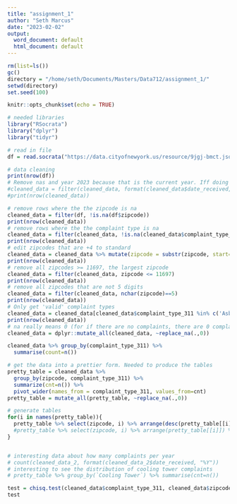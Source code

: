 ```yaml
---
title: "assignment_1"
author: "Seth Marcus"
date: "2023-02-02"
output:
  word_document: default
  html_document: default
---
```


```r
rm(list=ls())
gc()
directory = "/home/seth/Documents/Masters/Data712/assignment_1/"
setwd(directory)
set.seed(100)
```


```r
knitr::opts_chunk$set(echo = TRUE)
```

```r
# needed libraries
library("RSocrata")
library("dplyr")
library("tidyr")
```


```r
# read in file
df = read.socrata("https://data.cityofnewyork.us/resource/9jgj-bmct.json?$select=complaint_number,incident_address_3 as zipcode,complaint_type_311,date_received")
```


```r
# data cleaning
print(nrow(df))
# Remove nas and year 2023 because that is the current year. Iff doing year by year
#cleaned_data = filter(cleaned_data, format(cleaned_data$date_received, "%Y")!=2023)
#print(nrow(cleaned_data))

# remove rows where the the zipcode is na
cleaned_data = filter(df, !is.na(df$zipcode))
print(nrow(cleaned_data))
# remove rows where the the complaint type is na
cleaned_data = filter(cleaned_data, !is.na(cleaned_data$complaint_type_311))
print(nrow(cleaned_data))
# edit zipcodes that are +4 to standard
cleaned_data = cleaned_data %>% mutate(zipcode = substr(zipcode, start=1, stop=5))
print(nrow(cleaned_data))
# remove all zipcodes >= 11697, the largest zipcode
cleaned_data = filter(cleaned_data, zipcode <= 11697)
print(nrow(cleaned_data))
# remove all zipcodes that are not 5 digits
cleaned_data = filter(cleaned_data, nchar(zipcode)==5)
print(nrow(cleaned_data))
# Only get 'valid' complaint types
cleaned_data = cleaned_data[cleaned_data$complaint_type_311 %in% c('Asbestos', 'Cooling Tower','Indoor Air Quality', 'Indoor Sewage', 'Mold'), ]
print(nrow(cleaned_data))
# na really means 0 (for if there are no complaints, there are 0 complaints)
cleaned_data = dplyr::mutate_all(cleaned_data, ~replace_na(.,0))
```


```r
cleaned_data %>% group_by(complaint_type_311) %>%
  summarise(count=n())
```

```r
# get the data into a prettier form. Needed to produce the tables
pretty_table = cleaned_data %>%
  group_by(zipcode, complaint_type_311) %>% 
  summarize(cnt=n()) %>% 
  pivot_wider(names_from = complaint_type_311, values_from=cnt)
pretty_table = mutate_all(pretty_table, ~replace_na(.,0))
```

```r
# generate tables
for(i in names(pretty_table)){
  pretty_table %>% select(zipcode, i) %>% arrange(desc(pretty_table[[i]])) %>% head() %>% print()
  #pretty_table %>% select(zipcode, i) %>% arrange(pretty_table[[i]]) %>% head() %>% print()
}
```

```r

```


```r
# interesting data about how many complaints per year
# count(cleaned_data_2, format(cleaned_data_2$date_received, "%Y"))
# interesting to see the distribution of cooling tower complaints
# pretty_table %>% group_by(`Cooling Tower`) %>% summarise(cnt=n())
```


```r
test = chisq.test(cleaned_data$complaint_type_311, cleaned_data$zipcode)
test
```